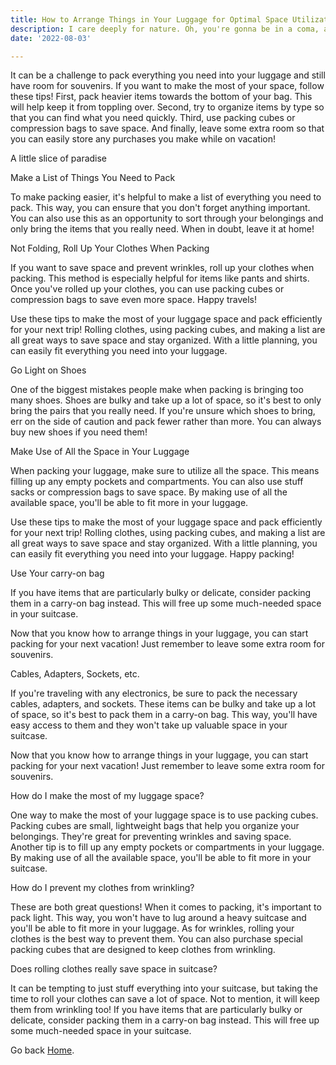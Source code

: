 ```yaml
---
title: How to Arrange Things in Your Luggage for Optimal Space Utilization
description: I care deeply for nature. Oh, you're gonna be in a coma, all right. He'll want to use your yacht, and I don't want this thing smelling like fish. Get me a vodka rocks. And a piece of toast. No! I was ashamed to be SEEN with you. I like being with you.
date: '2022-08-03'

---
```

It can be a challenge to pack everything you need into your luggage and still have room for souvenirs. If you want to make the most of your space, follow these tips! First, pack heavier items towards the bottom of your bag. This will help keep it from toppling over. Second, try to organize items by type so that you can find what you need quickly. Third, use packing cubes or compression bags to save space. And finally, leave some extra room so that you can easily store any purchases you make while on vacation!

A little slice of paradise

Make a List of Things You Need to Pack

To make packing easier, it's helpful to make a list of everything you need to pack. This way, you can ensure that you don't forget anything important. You can also use this as an opportunity to sort through your belongings and only bring the items that you really need. When in doubt, leave it at home!

Not Folding, Roll Up Your Clothes When Packing

If you want to save space and prevent wrinkles, roll up your clothes when packing. This method is especially helpful for items like pants and shirts. Once you've rolled up your clothes, you can use packing cubes or compression bags to save even more space. Happy travels!


Use these tips to make the most of your luggage space and pack efficiently for your next trip! Rolling clothes, using packing cubes, and making a list are all great ways to save space and stay organized. With a little planning, you can easily fit everything you need into your luggage.

Go Light on Shoes

One of the biggest mistakes people make when packing is bringing too many shoes. Shoes are bulky and take up a lot of space, so it's best to only bring the pairs that you really need. If you're unsure which shoes to bring, err on the side of caution and pack fewer rather than more. You can always buy new shoes if you need them!

Make Use of All the Space in Your Luggage


When packing your luggage, make sure to utilize all the space. This means filling up any empty pockets and compartments. You can also use stuff sacks or compression bags to save space. By making use of all the available space, you'll be able to fit more in your luggage.


Use these tips to make the most of your luggage space and pack efficiently for your next trip! Rolling clothes, using packing cubes, and making a list are all great ways to save space and stay organized. With a little planning, you can easily fit everything you need into your luggage. Happy packing!


Use Your carry-on bag


If you have items that are particularly bulky or delicate, consider packing them in a carry-on bag instead. This will free up some much-needed space in your suitcase.


Now that you know how to arrange things in your luggage, you can start packing for your next vacation! Just remember to leave some extra room for souvenirs.


Cables, Adapters, Sockets, etc.

If you're traveling with any electronics, be sure to pack the necessary cables, adapters, and sockets. These items can be bulky and take up a lot of space, so it's best to pack them in a carry-on bag. This way, you'll have easy access to them and they won't take up valuable space in your suitcase.

Now that you know how to arrange things in your luggage, you can start packing for your next vacation! Just remember to leave some extra room for souvenirs.

How do I make the most of my luggage space?

One way to make the most of your luggage space is to use packing cubes. Packing cubes are small, lightweight bags that help you organize your belongings. They're great for preventing wrinkles and saving space. Another tip is to fill up any empty pockets or compartments in your luggage. By making use of all the available space, you'll be able to fit more in your suitcase.

How do I prevent my clothes from wrinkling?

These are both great questions! When it comes to packing, it's important to pack light. This way, you won't have to lug around a heavy suitcase and you'll be able to fit more in your luggage. As for wrinkles, rolling your clothes is the best way to prevent them. You can also purchase special packing cubes that are designed to keep clothes from wrinkling.

Does rolling clothes really save space in suitcase?

It can be tempting to just stuff everything into your suitcase, but taking the time to roll your clothes can save a lot of space. Not to mention, it will keep them from wrinkling too! If you have items that are particularly bulky or delicate, consider packing them in a carry-on bag instead. This will free up some much-needed space in your suitcase.

Go back [Home](/).
